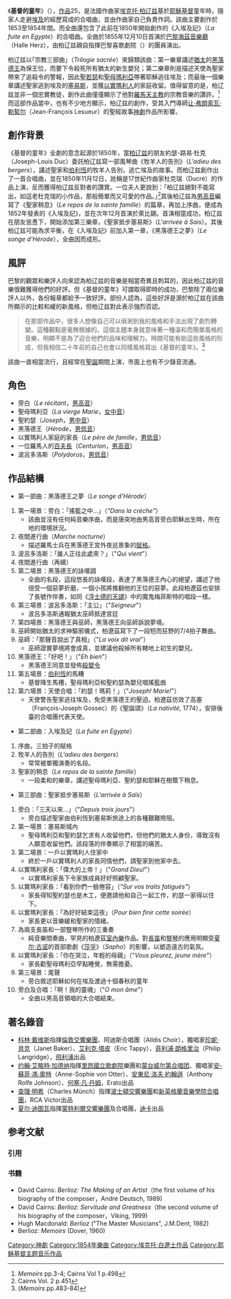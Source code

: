 {{noteTA
|1=zh-hans:柏辽兹; zh-hant:白遼士;
}}
{{Classical Music Infobox
| MusicName_Chinese = 基督的童年
| MusicName = L'enfance du Christ
| Image = [[File:Flight_into_Egypt_-_Capella_dei_Scrovegni_-_Padua_2016.jpg|180px]]
| Image_caption = [[乔托|乔托]]名作'''《逃往埃及》'''，<br>描述的正是《基督的童年》的第二樂章
| Genre=  宗教三部曲<br>Trilogie sacrée
| Composer = [[埃克托·柏辽兹|埃克托·柏辽兹]]
| Time = 1850 - 1854年
| Catalog_Number = Op. 25
| Period = [[浪漫主義音樂|浪漫主義音樂]]
| Lyricist = [[埃克托·柏辽兹|埃克托·柏辽兹]]
| Premiere_time = 1855年12月10日
| Premiere_location = [[巴黎|巴黎]][[海茲音樂廳|海茲音樂廳]]
| Premiere_singers = Jourdan, Depassio<br>Meillet夫婦和Bataille
| Premiere_ensemble = 巴黎喜歌劇院
| Premiere_conductor = [[埃克托·柏辽兹|埃克托·柏辽兹]]
}}
《'''基督的童年'''》（{{lang-fr|''L'enfance du Christ''}}），[[作品号|作品]]25，是法國作曲家[[埃克托·柏辽兹|埃克托·柏辽兹]]基於[[耶穌基督|耶穌基督]]童年時，隨家人走避[[埃及|埃及]]的經歷寫成的合唱曲，並由作曲家自己負責作詞。該曲主要創作於1853至1854年間。而全曲還包含了此前在1850年開始創作的《入埃及記》（''La fuite en Egypte''）的合唱曲。全曲於1855年12月10日首演於[[巴黎|巴黎]][[海茲音樂廳|海茲音樂廳]]（Halle Herz），由柏辽兹親自指揮巴黎喜歌劇院（{{lang|fr|Opéra-Comique}}）的團員演出。

柏辽兹以｢宗教三部曲｣（''Trilogie sacrée''）來歸類該曲：第一樂章講述[[猶太行省|猶太]]的[[大希律王|黑落德王]]為保王位，而要下令殺死所有猶太的新生嬰兒；第二樂章則是描述天使為聖家帶來了追殺令的警報，因此[[聖若瑟|聖若瑟]]和[[聖母瑪利亞|聖母瑪利亞]]帶著耶穌逃往埃及；而最後一個樂章講述聖家逃到埃及的[[塞易斯|塞易斯]]，並獲[[以實瑪利人|以實瑪利人]]的家庭收留。值得留意的是，柏辽兹並非一個忠實教徒，創作此曲僅僅顯示了他對[[羅馬天主教|羅馬天主教]]的宗教音樂的讚許。<ref>''Memoirs'' pp.3-4; Cairns Vol 1 p.498</ref>而這部作品當中，也有不少地方顯示，柏辽兹的創作，受其入門導師[[让·弗朗索瓦·勒絮尔|让·弗朗索瓦·勒絮尔]]（Jean-François Lesueur）的聖經故事[[神劇|神劇]]作品所影響。

==創作背景==
《基督的童年》全劇的意念起源於1850年，當[[柏辽兹|柏辽兹]]的朋友約瑟-路易·杜克（Joseph-Louis Duc）委託柏辽兹寫一部風琴曲《牧羊人的告別》（''L'adieu des bergers''），講述聖家和[[伯利恆|伯利恆]]的牧羊人告別，逃亡埃及的故事。而柏辽兹創作出了一首合唱曲，並在1850年11月12日，訛稱是17世紀作曲家杜克瑞（Ducré）的作品上演，反而獲得柏辽兹反對者的讚賞。一位夫人更說到：｢柏辽兹絕對不能寫出，如這老杜克瑞的小作品，那般簡單而又可愛的作品。｣<ref>Cairns Vol. 2 p.451</ref>其後柏辽兹為[[男高音|男高音]]編寫了《聖家稍息》（''Le repos de la sainte famille''）的篇章，再加上序曲，便成為1852年發表的《入埃及記》，並在次年12月首演於萊比錫。首演相當成功，柏辽兹在朋友慫恿下，開始添加第三樂章，《聖家抵步塞易斯》（''L'arrivée à Sais''）。其後柏辽兹可能為求平衡，在《入埃及記》前加入第一章，《黑落德王之夢》（''Le songe d'Hérode''），全曲因而成形。

==風評==
巴黎的觀眾和樂評人向來認為柏辽兹的音樂是相當奇異且刺耳的，因此柏辽兹的音樂很難獲得他們的好評。但《基督的童年》可謂取得即時的成功，巴黎除了兩位樂評人以外，各份報章都給予一致好評。部份人認為，這些好評是源於柏辽兹在該曲所顯示的比較和緩的新風格，但柏辽兹對此表示強烈否認。<blockquote>在那部作品中，很多人想像自己可以偵測到我的風格和手法出現了劇烈轉變。這種觀點是毫無根據的。這個主題本身就意味著一種溫和而簡單風格的音樂，明顯不是為了迎合他們的品味和理解力。時間可能有助這些風格的形成，但我相信二十年前的自己也會以同樣風格寫出《基督的童年》。<ref>(''Memoirs'' pp.483-84)</ref></blockquote>

該曲一直相當流行，且經常在[[聖誕|聖誕]]期間上演，市面上也有不少錄音流通。

==角色==
*旁白（''Le récitant''，[[男高音|男高音]]）
*聖母瑪利亞（''La vierge Marie''，[[女中音|女中音]]）
*聖約瑟（''Joseph''，[[男中音|男中音]]）
*黑落德王（''Hérode''，[[男低音|男低音]]）
*以實瑪利人家庭的家長（''Le père de famille''，[[男低音|男低音]]）
*一位羅馬人的[[百夫長|百夫長]]（''Centurion''，[[男高音|男高音]]）
*波呂多洛斯（''Polydorus''，[[男低音|男低音]]）

==作品結構==
*第一部曲：黑落德王之夢（''Le songe d'Hérode''）
#第一場景：旁白：｢搖籃之中…｣（''"Dans la créche"''）
#*該曲並沒有任何純音樂序曲，而是唐突地由男高音旁白耶穌出生時，所在地的環境狀況。
#夜間進行曲（''Marche nocturne''）
#*描述羅馬士兵在黑落德王宮外夜巡景象的[[賦格|賦格]]。
#波呂多洛斯：｢誰人正往此處來？｣（"''Qui vient''"）
#夜間進行曲（再續）
#第二場景：黑落德王的詠嘆調
#*全曲的名段，這段悠長的詠嘆段，表達了黑落德王內心的絕望，講述了他倍受一個惡夢折磨，一個小孩將推翻他的王位的惡夢。此段柏遼茲也安排了長號作伴奏，如同《[[浮士德的天譴|浮士德的天譴]]》中的魔鬼梅菲斯特的唱段一樣。
#第三場景：波呂多洛斯：｢主公｣（"''Seigneur''"）
#*波呂多洛斯通報猶太巫師抵達宮廷
#第四場景：黑落德王與巫師，黑落德王向巫師訴說夢境。
#巫師開始猶太的求神驅邪儀式，柏遼茲寫下了一段短而狂野的7/4拍子舞曲。
#巫師：｢那聲音說出了真相｣（"''La voix dit vrai''"）
#*巫師證實夢境將會成真，並建議他殺掉所有轄地上初生的嬰兒。
#黑落德王：｢好吧！｣（"''Eh bien''"）
#*黑落德王同意並發佈[[諸聖嬰孩慶日|殺嬰令]]
#第五場景：[[伯利恆|伯利恆]]的馬糟
#*基督降生馬槽，聖母瑪利亞和聖約瑟為嬰兒唱搖籃曲
#第六場景：天使合唱：｢約瑟！瑪莉！｣（"''Joseph! Marie!''"）
#*天使警告聖家逃往埃及，免受黑落德王的壓迫。柏遼茲仿效了高塞（François-Joseph Gossec）的《聖誕頌》（''La nativité'', 1774），安排後臺的合唱團代表天使。
*第二部曲：入埃及記（''La fuite en Egypte''）
#序曲，三拍子的賦格
#牧羊人的告別（''L'adieu des bergers''）
#*常常被單獨演奏的名段。
#聖家的稍息（''Le repos de la sainte famille''）
#*一段柔和的樂章，講述聖母瑪利亞、聖約瑟和耶穌在樹蔭下稍息。
*第三部曲：聖家抵步塞易斯（''L'arrivée à Saïs''）
#旁白：｢三天以來…｣（"''Depuis trois jours''"）
#*旁白描述聖家由伯利恆到塞易斯旅途上的各種艱難險阻。
#第一場景：塞易斯城內
#*聖母瑪利亞和聖約瑟乞求有人收留他們，但他們的猶太人身份，導致沒有人願意收留他們。該段落的伴奏顯示了相當的痛苦。
#第二場景：一戶以實瑪利人住家中
#*終於一戶以實瑪利人的家長同情他們，請聖家到他家中去。
#以實瑪利家長：｢偉大的上帝！｣（"''Grand Dieu!''"）
#*以實瑪利家長下令家族成員好好照顧聖家。
#以實瑪利家長：｢看到你們一臉倦容｣（''"Sur vos traits fatigués"''）
#*家長得知聖約瑟也是木工，便邀請他和自己一起工作，約瑟一家得以住下。
#以實瑪利家長：｢為好好結束這夜｣（''Pour bien finir cette soirée''）
#*家長更以音樂緩和聖家的情緒。
#為兩支長笛和一部豎琴所作的三重奏
#*純音樂間奏曲，罕見的柏遼茲[[室內樂|室內樂]]作品。對[[長笛|長笛]]和[[豎琴|豎琴]]的應用明顯受[[夏尔·古诺|夏尔·古诺]]的首部歌劇《[[莎孚_(歌劇)|莎孚]]》（''Sapho''）的影響，以塑造遠古的氣氛。
#以實瑪利家長：｢你在哭泣，年輕的母親｣（"''Vous pleurez, jeune mère''"）
#*家長勸聖母瑪利亞早點睡覺，無需擔憂。
#第三場景：尾聲
#*旁白敘述耶穌如何在埃及渡過十個春秋的童年
#旁白及合唱：｢啊！我的靈魂｣（"''O mon âme''"）
#*全曲以男高音領唱的大合唱結束。

==著名錄音==
*[[科林·戴维斯|科林·戴维斯]]指揮[[倫敦交響樂團|倫敦交響樂團]]、阿迪斯合唱團（Alldis Choir），獨唱家[[珍妮·貝克|珍妮·貝克]]（Janet Baker）、[[艾利克·塔皮|艾利克·塔皮]]（Eric Tappy）、[[菲利浦·朗格里治|菲利浦·朗格里治]]（Philip Langridge），[[飞利浦唱片|飛利浦]]出品
*[[约翰·艾略特·加德纳|约翰·艾略特·加德纳]]指揮[[里昂國立歌劇院|里昂國立歌劇院]]樂團和[[蒙台威尔第合唱团|蒙台威尔第合唱团]]、獨唱家[[安-蘇菲·馮·奧特|安-蘇菲·馮·奧特]]（Anne-Sophie von Otter）、[[安東尼·洛夫·約翰遜|安東尼·洛夫·約翰遜]]（Anthony Rolfe Johnson）、[[何塞·凡·丹姆|何塞·凡·丹姆]]，Erato出品
*[[查理·明希|查理·明希]]（Charles Münch）指揮[[波士頓交響樂團|波士頓交響樂團]]和[[新英格蘭音樂學院合唱團|新英格蘭音樂學院合唱團]]，RCA Victor出品
* [[夏尔·迪图瓦|夏尔·迪图瓦]]指揮[[蒙特利爾交響樂團|蒙特利爾交響樂團]]及合唱團，[[迪卡唱片公司|迪卡]]出品

== 参考文献 ==
=== 引用 ===
{{Reflist|2}}

=== 书籍 ===
* David Cairns: ''Berlioz: The Making of an Artist''（the first volume of his biography of the composer，André Deutsch, 1989)
* David Cairns: ''Berlioz: Servitude and Greatness''（the second volume of his biography of the composer，Viking, 1999)
* Hugh Macdonald: ''Berlioz'' ("The Master Musicians", J.M.Dent, 1982)
* Berlioz: ''Memoirs'' (Dover, 1960)

{{Authority control}}
{{DEFAULTSORT:L'enfance du Christ}}
[[Category:神劇|Category:神劇]]
[[Category:1854年樂曲|Category:1854年樂曲]]
[[Category:埃克托·白遼士作品|Category:埃克托·白遼士作品]]
[[Category:耶稣基督主题音乐作品|Category:耶稣基督主题音乐作品]]